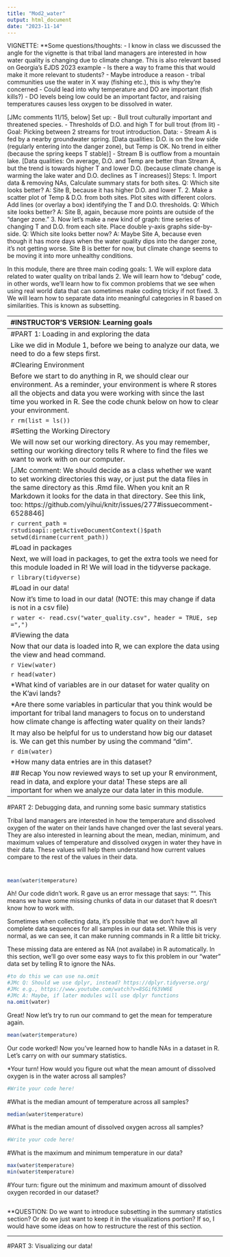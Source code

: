 ```yaml
---
title: "Mod2_water"
output: html_document
date: "2023-11-14"
---
```


VIGNETTE:
**Some questions/thoughts:
- I know in class we discussed the angle for the vignette is that tribal land 
managers are interested in how water quality is changing due to climate change.
This is also relevant based on Georgia's EJDS 2023 example 
- Is there a way to frame this that would make it more relevant to students? 
- Maybe introduce a reason - tribal communities use the water in X way (fishing etc.), 
this is why they're concerned
  - Could lead into why temperature and DO are important (fish kills?)
  - DO levels being low could be an important factor, and raising temperatures
  causes less oxygen to be dissolved in water. 

[JMc comments 11/15, below]
Set up: 
- Bull trout culturally important and threatened species.
- Thresholds of D.O. and high T for bull trout (from lit)
- Goal: Picking between 2 streams for trout introduction.
Data: 
- Stream A is fed by a nearby groundwater spring. 
[Data qualities: D.O. is on the low side (regularly entering into the danger zone), but Temp is OK. No trend in either (because the spring keeps T stable)]
- Stream B is outflow from a mountain lake. 
[Data qualities: On average, D.O. and Temp are better than Stream A, but the trend is towards higher T and lower D.O. (because climate change is warming the lake water and D.O. declines as T increases)]
Steps:
1. Import data & removing NAs, Calculate summary stats for both sites. Q: Which site looks better? A: Site B, because it has higher D.O. and lower T.
2. Make a scatter plot of Temp & D.O. from both sites. Plot sites with different colors. Add lines (or overlay a box) identifying the T and D.O. thresholds. Q: Which site looks better? A: Site B, again, because more points are outside of the "danger zone."
3. Now let's make a new kind of graph: time series of changing T and D.O. from each site. Place double y-axis graphs side-by-side. Q: Which site looks better now? A: Maybe Site A, because even though it has more days when the water quality dips into the danger zone, it's not getting worse. Site B is better for now, but climate change seems to be moving it into  more unhealthy conditions.



In this module, there are three main coding goals: 
1. We will explore data related to water quality on tribal lands 
2. We will learn how to "debug" code, in other words, we'll learn how to fix 
common problems that we see when using real world data that can sometimes make 
coding tricky if not fixed. 
3. We will learn how to separate data into meaningful categories in R based on 
similarities. This is known as subsetting. 


--------------------------------------------------------------------------------
#INSTRUCTOR'S VERSION: Learning goals 

1. Students will review the steps to set a working directory and load in data from 
an extrenal data file. 

2. Students will review basic commands in R to explore their data before they 
begin to analyze it. 

3. Students will review how to load in packages. 

4. Students will review basic summary statistic commands in R to pull the mean, 
median, max, and min values for different variables in the dataset. 

5. NEW SKILL: students will learn how to handle common code bugs, such as NAs. 

6. NEW SKILL: students will learn how to subset data in R based on scientifically 
relevant groups. 

7. NEW SKILL/review: Students will review how to make a graph using ggplot. 
Students will learn how to make a new kind of plot in ggplot (line graph),
in addition to the scatterplot and ribbon plot they learned about in Module 1 fish.
This will be framed in understanding how we should present data in a meaningufl 
way to any community, 

--------------------------------------------------------------------------------
#PART 1: Loading in and exploring the data 

Like we did in Module 1, before we being to analyze our data, we need to do a few
steps first.

#Clearing Environment 

Before we start to do anything in R, we should clear our environment. As a reminder,
your environment is where R stores all the objects and data you were working with
since the last time you worked in R. See the code chunk below on how to clear 
your environment. 

```r
rm(list = ls())
```


#Setting the Working Directory 

We will now set our working directory. As you may remember, setting our working 
directory tells R where to find the files we want to work with on our computer. 

[JMc comment: We should decide as a class whether we want to set working directories this way, or just put the data files in the same directory as this .Rmd file. When you knit an R Markdown it looks for the data in that directory.
See this link, too: https://github.com/yihui/knitr/issues/277#issuecomment-6528846
]


```r
current_path = rstudioapi::getActiveDocumentContext()$path
setwd(dirname(current_path))
```


#Load in packages 

Next, we will load in packages, to get the extra tools we need for this module 
loaded in R! We will load in the tidyverse package. 

```r
library(tidyverse)
```


#Load in our data! 

Now it's time to load in our data! (NOTE: this may change if data is not in a 
csv file)

```r
water <- read.csv("water_quality.csv", header = TRUE, sep =",")
```

#Viewing the data 

Now that our data is loaded into R, we can explore the data using the view and 
head command. 

```r
View(water)
```

```r
head(water)
```

*What kind of variables are in our dataset for water quality on the K'avi lands? 

*Are there some variables in particular that you think would be important for 
tribal land managers to focus on to understand how climate change is affecting 
water quality on their lands? 

It may also be helpful for us to understand how big our dataset is. We can 
get this number by using the command "dim".

```r
dim(water)
```

*How many data entries are in this dataset? 


## Recap 
You now reviewed ways to set up your R environment, read in data, and explore 
your data! These steps are all important for when we analyze our data later in 
this module. 


--------------------------------------------------------------------------------
#PART 2: Debugging data, and running some basic summary statistics

Tribal land managers are interested in how the temperature and dissolved 
oxygen of the water on their lands have changed over the last several years. 
They are also interested in learning about the mean, median, minimum, and maximum
values of temperature and dissolved oxygen in water they have in their data. 
These values will help them understand how current values compare to the rest of
the values in their data. 

#

```r
mean(water$temperature)
```

Ah! Our code didn't work. R gave us an error message that says: "". This means 
we have some missing chunks of data in our dataset that R doesn't know how to 
work with. 

Sometimes when collecting data, it's possible that we don't have all complete 
data sequences for all samples in our data set. While this is very normal, as we can
see, it can make running commands in R a little bit tricky.

These missing data are entered as NA (not availabe) in R automatically.
In this section, we'll go over some easy ways to fix this problem in our "water"
data set by telling R to ignore the NAs. 

```r
#to do this we can use na.omit 
#JMc Q: Should we use dplyr, instead? https://dplyr.tidyverse.org/
#JMc e.g., https://www.youtube.com/watch?v=8SGif63VW6E
#JMc A: Maybe, if later modules will use dplyr functions
na.omit(water)
```

Great! Now let's try to run our command to get the mean for temperature again. 


```r
mean(water$temperature)
```

Our code worked! Now you've learned how to handle NAs in a dataset in R. Let's
carry on with our summary statistics.

*Your turn! How would you figure out what the mean amount of dissolved oxygen 
is in the water across all samples? 

```r
#Write your code here!

```


#What is the median amount of temperature across all samples? 

```r
median(water$temperature)
```


#What is the median amount of dissolved oxygen across all samples? 

```r
#Write your code here! 

```

#What is the maximum and minimum temperature in our data?

```r
max(water$temperature)
min(water$temperature)
```

#Your turn: figure out the minimum and maximum amount of dissolved oxygen recorded
in our dataset? 

```r

```


**QUESTION: Do we want to introduce subsetting in the summary statistics section?
Or do we just want to keep it in the visualizations portion? If so, I would 
have some ideas on how to restructure the rest of this section. 





--------------------------------------------------------------------------------
#PART 3: Visualizing our data! 


